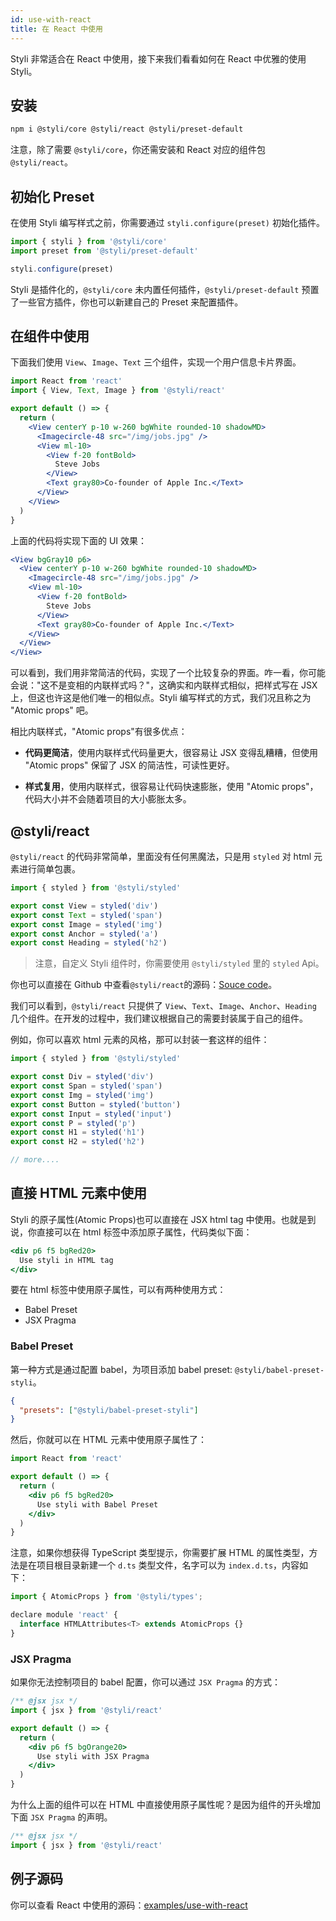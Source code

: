 ```yaml
---
id: use-with-react
title: 在 React 中使用
---
```


Styli 非常适合在 React 中使用，接下来我们看看如何在 React 中优雅的使用 Styli。

## 安装

```bash
npm i @styli/core @styli/react @styli/preset-default
```

注意，除了需要 `@styli/core`，你还需安装和 React 对应的组件包 `@styli/react`。

## 初始化 Preset

在使用 Styli 编写样式之前，你需要通过 `styli.configure(preset)` 初始化插件。

```js title="src/index.ts"
import { styli } from '@styli/core'
import preset from '@styli/preset-default'

styli.configure(preset)
```

Styli 是插件化的，`@styli/core` 未内置任何插件，`@styli/preset-default` 预置了一些官方插件，你也可以新建自己的 Preset 来配置插件。

## 在组件中使用

下面我们使用 `View`、`Image`、`Text` 三个组件，实现一个用户信息卡片界面。

```jsx title="src/components/ProfileCard.ts"
import React from 'react'
import { View, Text, Image } from '@styli/react'

export default () => {
  return (
    <View centerY p-10 w-260 bgWhite rounded-10 shadowMD>
      <Imagecircle-48 src="/img/jobs.jpg" />
      <View ml-10>
        <View f-20 fontBold>
          Steve Jobs
        </View>
        <Text gray80>Co-founder of Apple Inc.</Text>
      </View>
    </View>
  )
}
```

上面的代码将实现下面的 UI 效果：

```jsx live
<View bgGray10 p6>
  <View centerY p-10 w-260 bgWhite rounded-10 shadowMD>
    <Imagecircle-48 src="/img/jobs.jpg" />
    <View ml-10>
      <View f-20 fontBold>
        Steve Jobs
      </View>
      <Text gray80>Co-founder of Apple Inc.</Text>
    </View>
  </View>
</View>
```

可以看到，我们用非常简洁的代码，实现了一个比较复杂的界面。咋一看，你可能会说："这不是变相的内联样式吗？"，这确实和内联样式相似，把样式写在 JSX 上，但这也许这是他们唯一的相似点。Styli 编写样式的方式，我们况且称之为 "Atomic props" 吧。

相比内联样式，"Atomic props"有很多优点：

- **代码更简洁**，使用内联样式代码量更大，很容易让 JSX 变得乱糟糟，但使用 "Atomic props" 保留了 JSX 的简洁性，可读性更好。

- **样式复用**，使用内联样式，很容易让代码快速膨胀，使用 "Atomic props"，代码大小并不会随着项目的大小膨胀太多。

## @styli/react

`@styli/react` 的代码非常简单，里面没有任何黑魔法，只是用 `styled` 对 html 元素进行简单包裹。

```jsx title="@styli/react 源码"
import { styled } from '@styli/styled'

export const View = styled('div')
export const Text = styled('span')
export const Image = styled('img')
export const Anchor = styled('a')
export const Heading = styled('h2')
```

> 注意，自定义 Styli 组件时，你需要使用 `@styli/styled` 里的 `styled` Api。

你也可以直接在 Github 中查看`@styli/react`的源码：[Souce code](https://github.com/forsigner/styli/blob/master/packages/react/src/index.tsx)。

我们可以看到，`@styli/react` 只提供了 `View`、`Text`、`Image`、`Anchor`、`Heading` 几个组件。在开发的过程中，我们建议根据自己的需要封装属于自己的组件。

例如，你可以喜欢 html 元素的风格，那可以封装一套这样的组件：

```jsx title="@styli/react 源码"
import { styled } from '@styli/styled'

export const Div = styled('div')
export const Span = styled('span')
export const Img = styled('img')
export const Button = styled('button')
export const Input = styled('input')
export const P = styled('p')
export const H1 = styled('h1')
export const H2 = styled('h2')

// more....
```

## 直接 HTML 元素中使用

Styli 的原子属性(Atomic Props)也可以直接在 JSX html tag 中使用。也就是到说，你直接可以在 html 标签中添加原子属性，代码类似下面：

```jsx
<div p6 f5 bgRed20>
  Use styli in HTML tag
</div>
```

要在 html 标签中使用原子属性，可以有两种使用方式：

- Babel Preset
- JSX Pragma

### Babel Preset

第一种方式是通过配置 babel，为项目添加 babel preset: `@styli/babel-preset-styli`。

```json title=".babelrc"
{
  "presets": ["@styli/babel-preset-styli"]
}
```

然后，你就可以在 HTML 元素中使用原子属性了：

```jsx
import React from 'react'

export default () => {
  return (
    <div p6 f5 bgRed20>
      Use styli with Babel Preset
    </div>
  )
}
```

注意，如果你想获得 TypeScript 类型提示，你需要扩展 HTML 的属性类型，方法是在项目根目录新建一个 `d.ts` 类型文件，名字可以为 `index.d.ts`，内容如下：

```jsx title="index.d.ts"
import { AtomicProps } from '@styli/types';

declare module 'react' {
  interface HTMLAttributes<T> extends AtomicProps {}
}

```

### JSX Pragma

如果你无法控制项目的 babel 配置，你可以通过 `JSX Pragma` 的方式：

```jsx
/** @jsx jsx */
import { jsx } from '@styli/react'

export default () => {
  return (
    <div p6 f5 bgOrange20>
      Use styli with JSX Pragma
    </div>
  )
}
```

为什么上面的组件可以在 HTML 中直接使用原子属性呢？是因为组件的开头增加下面 `JSX Pragma` 的声明。

```jsx
/** @jsx jsx */
import { jsx } from '@styli/react'
```

## 例子源码

你可以查看 React 中使用的源码：[examples/use-with-react](https://github.com/forsigner/styli/tree/master/examples/use-with-react)
